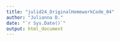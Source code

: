 ```yaml
---
title: "julid24_OriginalHomeworkCode_04"
author: "Julianna D."
date: "`r Sys.Date()`"
output: html_document
---
```


